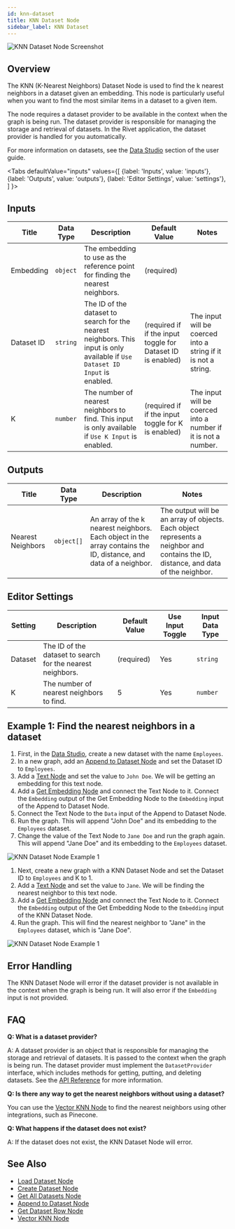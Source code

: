 ```yaml
---
id: knn-dataset
title: KNN Dataset Node
sidebar_label: KNN Dataset
---
```



![KNN Dataset Node Screenshot](./assets/knn-dataset-node.png)

## Overview

The KNN (K-Nearest Neighbors) Dataset Node is used to find the k nearest neighbors in a dataset given an embedding. This node is particularly useful when you want to find the most similar items in a dataset to a given item.

The node requires a dataset provider to be available in the context when the graph is being run. The dataset provider is responsible for managing the storage and retrieval of datasets. In the Rivet application, the dataset provider is handled for you automatically.

For more information on datasets, see the [Data Studio](../user-guide/features/data-studio.md) section of the user guide.

<Tabs
  defaultValue="inputs"
  values={[
    {label: 'Inputs', value: 'inputs'},
    {label: 'Outputs', value: 'outputs'},
    {label: 'Editor Settings', value: 'settings'},
  ]
}>

<TabItem value="inputs">

## Inputs

| Title      | Data Type | Description                                                                                                                   | Default Value                                               | Notes                                                          |
| ---------- | --------- | ----------------------------------------------------------------------------------------------------------------------------- | ----------------------------------------------------------- | -------------------------------------------------------------- |
| Embedding  | `object`  | The embedding to use as the reference point for finding the nearest neighbors.                                                | (required)                                                  |                                                                |
| Dataset ID | `string`  | The ID of the dataset to search for the nearest neighbors. This input is only available if `Use Dataset ID Input` is enabled. | (required if if the input toggle for Dataset ID is enabled) | The input will be coerced into a string if it is not a string. |
| K          | `number`  | The number of nearest neighbors to find. This input is only available if `Use K Input` is enabled.                            | (required if if the input toggle for K is enabled)          | The input will be coerced into a number if it is not a number. |

</TabItem>

<TabItem value="outputs">

## Outputs

| Title             | Data Type  | Description                                                                                                      | Notes                                                                                                                              |
| ----------------- | ---------- | ---------------------------------------------------------------------------------------------------------------- | ---------------------------------------------------------------------------------------------------------------------------------- |
| Nearest Neighbors | `object[]` | An array of the k nearest neighbors. Each object in the array contains the ID, distance, and data of a neighbor. | The output will be an array of objects. Each object represents a neighbor and contains the ID, distance, and data of the neighbor. |

</TabItem>

<TabItem value="settings">

## Editor Settings

| Setting | Description                                                | Default Value | Use Input Toggle | Input Data Type |
| ------- | ---------------------------------------------------------- | ------------- | ---------------- | --------------- |
| Dataset | The ID of the dataset to search for the nearest neighbors. | (required)    | Yes              | `string`        |
| K       | The number of nearest neighbors to find.                   | 5             | Yes              | `number`        |

</TabItem>

</Tabs>

## Example 1: Find the nearest neighbors in a dataset

1. First, in the [Data Studio](../user-guide/features/data-studio.md), create a new dataset with the name `Employees`.
2. In a new graph, add an [Append to Dataset Node](./append-to-dataset.mdx) and set the Dataset ID to `Employees`.
3. Add a [Text Node](./text.mdx) and set the value to `John Doe`. We will be getting an embedding for this text node.
4. Add a [Get Embedding Node](./get-embedding.mdx) and connect the Text Node to it. Connect the `Embedding` output of the Get Embedding Node to the `Embedding` input of the Append to Dataset Node.
5. Connect the Text Node to the `Data` input of the Append to Dataset Node.
6. Run the graph. This will append "John Doe" and its embedding to the `Employees` dataset.
7. Change the value of the Text Node to `Jane Doe` and run the graph again. This will append "Jane Doe" and its embedding to the `Employees` dataset.

![KNN Dataset Node Example 1](./assets/knn-dataset-node-example-01.png)

1. Next, create a new graph with a KNN Dataset Node and set the Dataset ID to `Employees` and K to 1.
2. Add a [Text Node](./text.mdx) and set the value to `Jane`. We will be finding the nearest neighbor to this text node.
3. Add a [Get Embedding Node](./get-embedding.mdx) and connect the Text Node to it. Connect the `Embedding` output of the Get Embedding Node to the `Embedding` input of the KNN Dataset Node.
4. Run the graph. This will find the nearest neighbor to "Jane" in the `Employees` dataset, which is "Jane Doe".

![KNN Dataset Node Example 1](./assets/knn-dataset-node-example-01-2.png)

## Error Handling

The KNN Dataset Node will error if the dataset provider is not available in the context when the graph is being run. It will also error if the `Embedding` input is not provided.

## FAQ

**Q: What is a dataset provider?**

A: A dataset provider is an object that is responsible for managing the storage and retrieval of datasets. It is passed to the context when the graph is being run. The dataset provider must implement the `DatasetProvider` interface, which includes methods for getting, putting, and deleting datasets. See the [API Reference](../api-reference.md) for more information.

**Q: Is there any way to get the nearest neighbors without using a dataset?**

You can use the [Vector KNN Node](./vector-knn.mdx) to find the nearest neighbors using other integrations, such as Pinecone.

**Q: What happens if the dataset does not exist?**

A: If the dataset does not exist, the KNN Dataset Node will error.

## See Also

- [Load Dataset Node](./load-dataset.mdx)
- [Create Dataset Node](./create-dataset.mdx)
- [Get All Datasets Node](./get-all-datasets.mdx)
- [Append to Dataset Node](./append-to-dataset.mdx)
- [Get Dataset Row Node](./get-dataset-row.mdx)
- [Vector KNN Node](./vector-knn.mdx)
